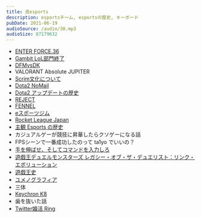 ```yaml
---
title: 良esports
description: esportsチーム, esportsの歴史, キーボード
pubDate: 2021-06-19
audioSource: /audio/30.mp3
audioSize: 87179632
---
```


- [ENTER FORCE.36](https://twitter.com/ENTERFORCE_36/status/1396825982313455616)
- [Gambit LoL部門終了](https://twitter.com/GambitEsports/status/1385247024602304516)
- [DFMvsDK](https://youtu.be/8ig_S39s7Gw)
- VALORANT Absolute JUPITER
- [Scrim文化について](https://twitter.com/AnthemFps/status/1398103102943752193)
- [Dota2 NoMail](https://dotakiti.com/alliance-vs-notail-coach-rule/)
- [Dota2 アップデートの歴史](https://note.com/hokutora_/n/n6b7548027e8b)
- [REJECT](https://note.com/nastel/n/nd92f55ea046e)
- [FENNEL](https://twitter.com/MaximusHotoke/status/1383393084856180753)
- [eスポーツジム](https://esportsgym.tokyo/register-lp)
- [Rocket League Japan](https://rl-japan.com/)
- [主観 Esports の歴史 ](https://ayuha167.github.io/blog/2021/06/12/)
- カジュアルゲーが競技に昇華したらクソゲーになる話
- FPSシーンで一番成功したのって ta1yo でいいの？
- [手を伸ばせ、そしてコマンドを入力しろ](https://www.amazon.co.jp/dp/B07CL3JF7H/ref=cm_sw_r_tw_dp_PDN1XWWAGEE047HPCC03)
- [遊戯王デュエルモンスターズ レガシー・オブ・ザ・デュエリスト：リンク・エボリューション](https://store.steampowered.com/app/1150640/_/)
- [遊戯王史](https://yugioh-history.com/)
- [ユメノグラフィア](https://www.yumenographia.com/)
- 三体
- [Keychron K8](https://www.keychron.com/products/keychron-k8-tenkeyless-wireless-mechanical-keyboard)
- 歯を抜いた話
- [Twitter婚活 Ring](https://ring-marriage.jp/)